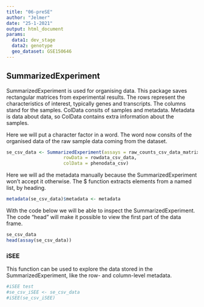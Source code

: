 ```yaml
---
title: "06-preSE"
author: "Jelmer"
date: "25-1-2021"
output: html_document
params:
  data1: dev_stage
  data2: genotype
  geo_dataset: GSE150646
---
```


## SummarizedExperiment 

SummarizedExperiment is used for organising data. This package saves rectangular matrices from experimental results. The rows represent the characteristics of interest, typically genes and transcripts. The columns stand for the samples. ColData consits of samples and metadata. Metadata is data about data, so ColData contains extra information about the samples. 

Here we will put a character factor in a word. The word now consits of the organised data of the raw sample data coming from the dataset. 
```r
se_csv_data <- SummarizedExperiment(assays = raw_counts_csv_data_matrix,
                     rowData = rowdata_csv_data,
                     colData = phenodata_csv)
```

Here we will ad the metadata manually because the SummarizedExperiment won't accept it otherwise. The $ function extracts elements from a named list, by heading. 
```r
metadata(se_csv_data)$metadata <- metadata 
```

With the code below we will be able to inspect the SummarizedExperiment. The code "head" will make it possible to view the first part of the data frame. 
```r
se_csv_data
head(assay(se_csv_data))
```


### iSEE

This function can be used to explore the data stored in the SummarizedExperiment, like the row- and column-level metadata. 
```r
#iSEE test
#se_csv_iSEE <- se_csv_data
#iSEE(se_csv_iSEE)
```




